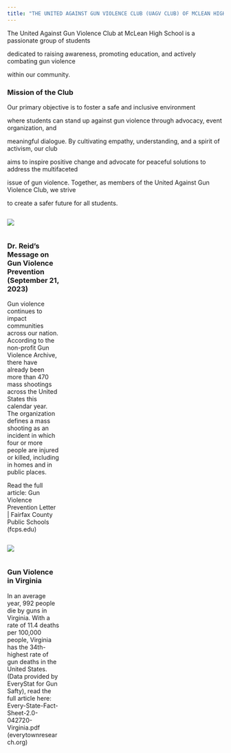 ```yaml
---
title: "THE UNITED AGAINST GUN VIOLENCE CLUB (UAGV CLUB) OF MCLEAN HIGH SCHOOL"
---
```


The United Against Gun Violence Club at McLean High School is a passionate group of students

dedicated to raising awareness, promoting education, and actively combating gun violence

within our community.

### Mission of the Club

Our primary objective is to foster a safe and inclusive environment

where students can stand up against gun violence through advocacy, event organization, and

meaningful dialogue. By cultivating empathy, understanding, and a spirit of activism, our club

aims to inspire positive change and advocate for peaceful solutions to address the multifaceted

issue of gun violence. Together, as members of the United Against Gun Violence Club, we strive

to create a safer future for all students.

<div>

</div>

::: {.column width="20%"}
![](imgs/dr_reid.png)
:::

::: {.column width="2%"}
:::

::: {.column width="24%"}
### Dr. Reid's Message on Gun Violence Prevention (September 21, 2023)

Gun violence continues to impact communities across our nation. According to the non-profit Gun Violence Archive, there have already been more than 470 mass shootings across the United States this calendar year. The organization defines a mass shooting as an incident in which four or more people are injured or killed, including in homes and in public places.

Read the full article: Gun Violence Prevention Letter \| Fairfax County Public Schools (fcps.edu)
:::

::: {.column width="15%"}
![](imgs/virginia.jpg)
:::

::: {.column width="2%"}
:::

::: {.column width="24%"}
### Gun Violence in Virginia

In an average year, 992 people die by guns in Virginia. With a rate of 11.4 deaths per 100,000 people, Virginia has the 34th-highest rate of gun deaths in the United States. (Data provided by EveryStat for Gun Safty), read the full article here: Every-State-Fact-Sheet-2.0-042720-Virginia.pdf (everytownresearch.org)
:::
